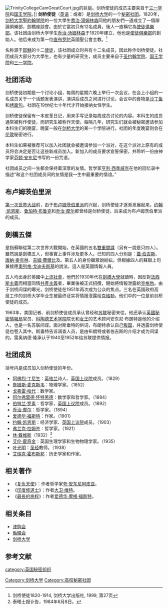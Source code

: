 [[Image:TrinityCollegeCamGreatCourt.jpg|thumb]]的巨庭。剑桥使徒的成员主要来自于[[剑桥大学三一学院|三一学院]]和[[剑桥大学国王学院|国王学院]]。]]
'''剑桥使徒'''（[[英语|英语]]：'''{{lang|en|Cambridge Apostles}}'''或者'''{{lang|en|Cambridge Conversazione Society}}'''）是[[剑桥大学|剑桥大学]]的一个[[秘密结社|秘密社团]]。1820年，[[剑桥大学聖約翰學院|剑桥大学聖約翰學院]]的一位大學生[[喬治·湯姆林森|喬治·湯姆林森]]同他的朋友們一道成立了一個辯論俱樂部，劍橋座談會。由於它當初只有12名成員，後人一直稱它為[[使徒俱樂部|使徒俱樂部]]。该社团由剑桥大学学生[[乔治·汤姆林森|乔治·汤姆林森]]于1820年建立，他也是[[使徒俱樂部|使徒俱樂部]]的創始人。他后来成为第一位[[直布罗陀|直布罗陀]]英國聖公會主教。<ref>剑桥使徒1820-1914, 剑桥大学出版社, 1999, 第27页</ref>

名称源于[[耶穌|耶穌]]的十二[[使徒|使徒]]，该社团成立时共有十二名成员，因此称作剑桥使徒。社团成员大部分为大學生，也有少量的研究生，成员主要来自于[[剑桥大学圣约翰学院|圣约翰学院]]、[[剑桥大学国王学院|国王学院]]和[[剑桥大学三一学院|三一学院]]。

==社团活动==

剑桥使徒初期是一个讨论小组，每周的星期六晚上举行一次会议，在会上小组的一名成员关于一个话题发表演讲，演讲后成员之间进行讨论。会议中的食物是[[沙丁鱼|沙丁鱼]]和[[烤面包|烤面包]]。社团在19世纪七十年代才开始接纳女性学生。

剑桥使徒保留有一本皮革日记，用来手写记录每周成员讨论的内容。本科生的成员通常被称作使徒，而研究生被称作天使。每隔几年，研究生们就会被秘密邀请参加本科生们的晚宴，晚宴一般在[[剑桥大学|剑桥大学]]的某一个学院进行。社团的年度晚宴则会在[[伦敦|伦敦]]秘密进行。

本科生如果被推荐可以加入社团就会被邀请参加一个派对，在这个派对上原有的成员将会决定是否让这些新成员加入。新加入的成员要求宣誓保密，并聆听一份由神学家[[芬顿·安东尼|芬顿·安东尼]]书写的一份咒语。

社团成员之间一生都会保持着深厚的友情。哲学家[[亨利·西季威克|亨利·西季威克]]在他的回忆录中描述“和这个社团成员间的友情是我一生中最重要的情谊。”

==布卢姆茨伯里派==
{{main|布卢姆茨伯里派}}
[[第一次世界大战|第一次世界大战]]前，由于[[布卢姆茨伯里派|布卢姆茨伯里派]]的兴起，剑桥使徒才逐渐发展起来。[[约翰·梅纳德·凯恩斯|约翰·凯恩斯]]、[[鲁珀特·布鲁克|鲁珀特·布鲁克]]和[[乔治·爱德华·摩尔|乔治·摩尔]]都曾经是剑桥使徒，后来成为布卢姆茨伯里派的成员。

==劍橋五傑==
{{main|劍橋五傑}}
是指蘇聯從第二次世界大戰開始，在英國的五名[[雙重間諜|雙重間諜]]（另有一說是只四人）。雖然說是劍橋五人，但事實上事件涉及更多人。已知的四人分別是：[[蓋·伯吉斯|蓋·伯吉斯]]、[[唐納·麥克林|唐納·麥克林]]、[[吉姆·費爾比|吉姆·費爾比]]及{{le|安東尼·布朗特|Anthony Blunt}}。第五人的身份雖眾說紛紜，但根據四人的蘇聯上司兼接應[[奧列格·戈迪夫斯基|奧列格·戈迪夫斯基]]的說法，這人是英國情報人員{{le|約翰·凱恩克洛斯|John Cairncross}}。

五人均出身於英國中[[上流社會|上流社會]]，他們於1930年代在[[劍橋大學|劍橋大學]]就讀時，因反對[[法西斯主義|法西斯主義]]而相當同情[[共產主義|共產主義]]者，畢業後被正式招攬，開始將情報泄露給[[克格勃|克格勃]]。由于剑桥间谍的曝光，剑桥使徒在1951年再次成为公众的焦点。三名在英国政府高层工作的剑桥大学毕业生被最终证实将情报泄露给[[克格勃|克格勃]]，他们中的一位是前剑桥使徒的成员。

1963年，美国记者、前剑桥使徒成员{{le|迈克尔·斯垂特|Michael Straight}}承认曾经和[[苏联|苏联]]秘密来往，他还承认[[英國秘密情報局|英國秘密情報局]]官员、[[科陶德艺术学院|科陶德艺术学院]]院长和[[伊丽莎白二世|女王]]的艺术顾问安东尼·布朗特是他的介绍人，也是一名苏联间谍。面对斯垂特的供词，布朗特承认自己[[叛国|叛国]]，并透露剑桥使徒{{le|雷奥纳德·隆|Leonard "Leo" Long}}也卷入其中。斯垂特告诉调查人员，{{le|约翰·阿斯特伯里|John Peter Astbury}}是由布朗特或者伯吉斯的介绍才成为间谍的。雷奥纳德·隆承认于1940至1952年给苏联提供情报。

{{fact|一些作家猜测有更多剑桥使徒的成员也曾经是苏联间谍。[[罗兰·佩里|罗兰·佩里]]（Roland Perry）在他的著作《[[第五人|第五人]]》（''The Fifth Man''）中认为布朗特和伯吉斯共同的朋友——[[罗特席尔德家族|罗特席尔德家族]]成員[[第三代罗斯柴尔德男爵维克多·罗斯柴尔德|第三代罗斯柴尔德男爵维克多·罗斯柴尔德]]可能是第五位间谍。间谍史学家[[约翰·科斯特洛|约翰·科斯特洛]]（John Costello）在他的书《[[奸诈的面具|奸诈的面具]]》（''The Mask of Treachery''）中指出间谍可能还包括数学家[[阿曆斯特·華生|阿曆斯特·華生]]（Alister Watson）和人类学家[[刘易斯·戴利|刘易斯·戴利]]（Lewis Daly）。[[金伯利·科尼什|金伯利·科尼什]]（Kimberley Cornish）在他的书《[[林茨的犹太人|林茨的犹太人]]》（''The Jew of Linz''）中做出更为夸张的假设，他认为[[路德维希·维特根斯坦|路德维希·维特根斯坦]]可能就是剑桥间谍网的核心。}}

==社团成员==
括号内是成员加入剑桥使徒的年份。

* [[丁尼生|阿佛烈·丁尼生]]：[[英格兰|英格兰]]诗人、[[英国上议院|英国上议院]]成员。（1829）
* [[詹姆斯·克拉克·麦克斯韦|詹姆斯·麦克斯韦]]：物理学家。（1852）
* [[戈弗雷·哈罗德·哈代|戈弗雷·哈代]]：数学家。
* [[阿尔弗雷德·诺思·怀特黑德|阿尔弗雷德·怀特黑德]]：数学家和哲学家。（1884）
* [[伯特兰·罗素|伯特兰·罗素]]：哲学家，[[英国上议院|英国上议院]]成员。（1892）
* [[乔治·爱德华·摩尔|乔治·摩尔]]：哲学家。（1894）
* [[爱德华·摩根·福斯特|爱德华·福斯特]]：作家。（1901）
* [[约翰·梅纳德·凯恩斯|约翰·凯恩斯]]：经济学家、[[英国上议院|英国上议院]]成员。（1903）
* [[弗兰克·普伦普顿·拉姆齐|弗兰克·拉姆齐]]：哲学家。（1921）
* [[休·赛克斯·戴维斯|休·戴维斯]]（1932）<ref>泰晤士报讣告，1984年6月8日。</ref>
* [[艾伦·劳埃德·霍奇金|艾伦·霍奇金]]：英国生理学家和生物物理学家。（1935）
* [[叶光明|叶光明]]：[[圣经|圣经]]教师。（1938）
* [[艾瑞克·霍布斯邦|艾瑞克·霍布斯邦]]：历史学家和作家。

==相关著作==
*《[[复仇天使|复仇天使]]》：作者哲学家[[夸·安东尼阿皮亚|夸·安东尼阿皮亚]]。
*《[[印度修道士|印度修道士]]》：作者[[大卫·维特|大卫·维特]]。
*《[[最長的旅程|最長的旅程]]》：作者[[爱德华·摩根·福斯特|爱德华·摩根·福斯特]]。

== 相关条目 ==
*[[津购会|津购会]]
* [[骷髅会|骷髅会]]
* [[剑桥大学|剑桥大学]]

==参考文献==
{{reflist}}

{{DEFAULTSORT:Cambridge Apostles}}
[[Category:剑桥大学|Category:剑桥大学]]
[[category:英国秘密组织|category:英国秘密组织]]
[[Category:高校秘密社团|Category:高校秘密社团]]